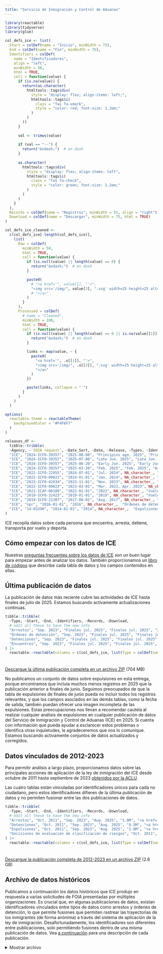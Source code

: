 ```yaml
---
title: "Servicio de Inmigración y Control de Aduanas"
---
```


```r
library(reactable)
library(tidyverse)
library(glue)

col_defs_ice <- list(
  Start = colDef(name = "Inicio", minWidth = 75),
  End = colDef(name = "Fin", minWidth = 75),
  Identifiers = colDef(
    name = "Identificadores",
    align = "left",
    minWidth = 50,
    html = TRUE,
    cell = function(value) {
      if (is.na(value)) {
        return(as.character(
          htmltools::tags$div(
            style = "display: flex; align-items: left;",
            htmltools::tags$i(
              class = "fas fa-xmark",
              style = "color: red; font-size: 1.2em;"
            )
          )
        ))
      }
  
      val <- trimws(value)
  
      if (val == "--") {
        return("&ndash;")  # en dash
      }
  
      as.character(
        htmltools::tags$div(
          style = "display: flex; align-items: left",
          htmltools::tags$i(
            class = "fas fa-check",
            style = "color: green; font-size: 1.2em;"
          )
        )
      )
    }
  ),
  Records = colDef(name = "Registros", minWidth = 55, align = "right"),
  Download = colDef(name = "Descargar", minWidth = 75, html = TRUE)
)

col_defs_ice_cleaned <- 
  c(col_defs_ice[-length(col_defs_ice)], 
    list(
      Raw = colDef(
        minWidth = 50,
        html = TRUE,
        cell = function(value) {
          if (is.null(value) || length(value) == 0) {
            return("&ndash;")  # en dash
          }

          paste0(
            # "<a href='", value[1], "'>",
            "<img src='/img/", value[3], ".svg' width=25 height=25 alt='", value[3], "'>"
            # "</a>"
          )
        }
      ),
      Processed = colDef(
        # name = "Cleaned",
        minWidth = 100,
        html = TRUE,
        cell = function(value) {
          if (is.null(value) || length(value) == 0 || is.na(value[[1]][[1]])) {
            return("&ndash;")  # en dash
          }

          links <- map(value, ~ {
            paste0(
              "<a href='", .x[[1]], "'>",
              "<img src='/img/", .x[[3]], ".svg' width=25 height=25 alt='", .x[[3]], "'>",
              "</a>"
            )
          })

          paste(links, collapse = " ")
        }
      )
    )
  )

options(
  reactable.theme = reactableTheme(
    backgroundColor = "#F4F6F7"
  )
)

releases_df <- 
  tibble::tribble(
  ~Agency, ~`FOIA request`, ~Date_Sort, ~Date, ~Release, ~Types, ~Identifiers, ~source_label, ~source_URL,
  "ICE", "2024-ICFO-39357", "2025-08-08", "Principios ago. 2025", "Principios ago. 2025", "Arrests, Detainers, Detentions, Encounters, Removals", "Yes", "ICE", "https://www.ice.gov",
  "ICE", "2024-ICFO-39357", "2025-07-08", "Late Jun. 2025", "Late Jun. 2025", "Arrests, Detainers, Detentions, Encounters, Removals", "Yes", "ICE", "https://www.ice.gov",
  "ICE", "2024-ICFO-39357", "2025-06-20", "Early Jun. 2025", "Early Jun. 2025", "Arrests, Detainers, Detentions, Encounters, Removals", "Yes", "ICE", "https://www.ice.gov",
  "ICE", "2024-ICFO-39357", "2025-03-20", "Feb. 2025", "Feb. 2025", "Arrests, Detainers, Detentions, Encounters", "Yes", "ICE", "https://www.ice.gov",
  "ICE", "2022-ICFO-22955", "2024-07-01", "Jul. 2024", NA_character_, "Arrestos", "Yes", "García Hernández", "https://www.ccgarciahernandez.com",
  "ICE", "2022-ICFO-09022", "2024-01-01", "Jan. 2024", NA_character_, "Detenciones", "Yes", "UWCHR", "https://github.com/UWCHR/ice-detain",
  "ICE", "2023-ICFO-42034", "2023-11-01", "Nov. 2023", NA_character_, "Arrests, Detentions, Removals, Risk classification assessments", "Feb. 2024", "ICE", "https://www.ice.gov/doclib/foia/thirdPartyRequests/2023-ICFO-42034.zip",
  "ICE", "2022-ICFO-09023", "2023-03-01", "Mar. 2023, Apr. 2023", NA_character_,  "Arrests, Encounters, Removals", NA, "UWCHR", "https://github.com/UWCHR/ice-enforce",
  "ICE", "2021-ICAP-00188", "2022-01-01", "2022", NA_character_, "Vuelos",  NA, "UWCHR", "https://github.com/UWCHR/ice-air",
  "ICE", "2019-ICFO-32423", "2019-01-01", "2019", NA_character_, "Vuelos",  NA, "UWCHR", "https://github.com/UWCHR/ice-air",
  "ICE", "2019-ICFO-21307", "2017-08-01", "Aug. 2017", NA_character_, "Detenciones", NA, "García Hernández", "https://www.ccgarciahernandez.com",
  "ICE", "npr", "2016-01-01", "2016", NA_character_,  "Órdenes de detención", NA, "NPR", "https://github.com/nprapps/sanctuary-cities",
  "ICE", "14-03290", "2014-01-01", "2014", NA_character_,  "Expulsiones", NA, "NYT", "https://nytimes.com"
)
```

ICE recopila datos sobre cada persona que encuentra, arresta, detiene, transporta por vuelo y deporta. 

::: {.callout-tip appearance="default"}

## Cómo empezar con los datos de ICE

Nuestras [preguntas frecuentes sobre los datos de ICE](/docs/ice.html#sec-faq) son un buen lugar para empezar antes de analizar los datos. También proporcionamos un [libro de códigos](/docs/ice.html#sec-codebook) que describe cada tabla de datos y los campos contenidos en ellas.

:::

## Última publicación de datos

La publicación de datos más reciente cubre las actividades de ICE hasta finales de julio de 2025. Estamos buscando activamente actualizaciones continuas.

```r
tibble::tribble(
  ~Type, ~Start, ~End, ~Identifiers, ~Records, ~Download,
  # edit all these to have the new info
  "Arrestos", "Sep. 2023", "Finales jul. 2025", "Finales jul. 2025", "292K", "<a href='https://ucla.box.com/shared/static/oztwzsxc45ngwi26vk98o2l7g7tpwcjw.xlsx'>xlsx</a> (45 MB)",
  "Órdenes de detención", "Sep. 2023", "Finales jul. 2025", "Finales jul. 2025", "339K", "<a href='https://ucla.box.com/shared/static/k699orsf5wm8i9ehr1x4foownlj5zuyn.xlsx'>xlsx</a> (107 MB)",
  "Detenciones", "Sep. 2023", "Finales jul. 2025", "Finales jul. 2025", "1.32M", "<a href='https://ucla.box.com/shared/static/c6tfgtq90er5df898vaq912okchn9o66.xlsx'>xlsx</a> (280 MB)", 
  "Encuentros", "Sep. 2023", "Finales jul. 2025", "Finales jul. 2025", "1.36M", "<a href='https://ucla.box.com/shared/static/tp02l4356coo3vzjbbksk51olobzis73.xlsx'>xlsx</a> (192 MB)"
) |>
  reactable::reactable(columns = c(col_defs_ice, list(Type = colDef(name = "Tipo", minWidth = 65))), sortable = FALSE, pagination = FALSE)
```

<div style="height: 10px;"></div>

<!-- edit the link below with a Box link to a ZIP file you create with all the new release files -->

[Descargue la última publicación completa en un archivo ZIP](https://ucla.box.com/s/1ja2vev1o073u15s7hce58axpz700ga7.zip) (704 MB)

::: {.callout-warning appearance="simple"}

No publicamos un conjunto de datos sobre expulsiones en esta entrega, porque encontramos que incluía muchos menos registros en 2025 que la publicación anterior a finales de junio. Seguimos preocupados de que la tabla de expulsiones de finales de junio pueda no incluir todos los registros relevantes, y que los campos asociados en las demás tablas, como la fecha de salida, también puedan ofrecer una imagen incompleta de las expulsiones. Estas preocupaciones nos llevan a recomendar cautela al realizar cualquier análisis de expulsiones en cualquier publicación de datos del Servicio de Inmigración y Control de Aduanas (ICE) en 2025. Si cuenta con información que pueda ayudar a esclarecer estos problemas o identifica otras inquietudes, le agradeceremos que nos lo comunique. Estamos buscando activamente conjuntos de datos actualizados y corregidos.

:::

## Datos vinculados de 2012-2023

Para permitir análisis a largo plazo, proporcionamos datos sobre las principales acciones de aplicación de la ley de inmigración del ICE desde octubre de 2011 hasta septiembre de 2023 [obtenidos por la ACLU](/foia.html#aclu-v-ice-20182023).

Las cuatro tablas están vinculadas por identificadores únicos para cada no ciudadano, pero estos identificadores difieren de la última publicación de datos y no permiten fusionar entre las dos publicaciones de datos.

```r
tibble::tribble(
  ~Type, ~Start, ~End, ~Identifiers, ~Records, ~Download,
  # edit all these to have the new info
  "Arrestos", "Oct. 2011", "Sep. 2023", "Aug. 2025", "1.8M", "<a href='https://ucla.box.com/shared/static/3i6xhnd5cig3qacy5phxvw9cmy7a71k1.zip'>zip</a> (99 MB)",
  "Detenciones", "Oct. 2011", "Sep. 2023", "Aug. 2025", "8.5M", "<a href='https://ucla.box.com/shared/static/gjfcedj3ne4d6l6rt5sv0t6yfao18jzp.zip'>zip</a> (1.41 GB)", 
  "Expulsiones", "Oct. 2011", "Sep. 2023", "Aug. 2025", "2.8M", "<a href='https://ucla.box.com/shared/static/hanv0cqbvxole910mo63z9uy40cwwi9t.zip'>zip</a> (499 MB)",
  "Decisiones de evaluación de clasificación de riesgos", "Oct. 2011", "Sep. 2023", "Aug. 2025", "3.5M", "<a href='https://ucla.box.com/shared/static/x6jxz982onabumgfx0dwnd39b27ggoqz.zip'>zip</a> (596 MB)"
) |>
  reactable::reactable(columns = c(col_defs_ice, list(Type = colDef(name = "Tipo", minWidth = 65))), sortable = FALSE, pagination = FALSE)
```

<div style="height: 10px;"></div>

[Descargue la publicación completa de 2012-2023 en un archivo ZIP](https://ucla.box.com/shared/static/csnihndb826omzizlps90szm60q39jxd.zip) (2.6 GB)

## Archivo de datos históricos

Publicamos a continuación los datos históricos que ICE produjo en respuesta a varias solicitudes de FOIA presentadas por múltiples organizaciones. Es crucial que, en algunas publicaciones de datos, existan identificadores vinculados entre tipos de datos como arrestos y órdenes de detención, lo que permite fusiones que permiten rastrear las trayectorias de los inmigrantes (de forma anónima) a través del sistema de aplicación de la ley de inmigración. Desafortunadamente, los identificadores son diferentes entre publicaciones, solo permitiendo fusiones dentro de una misma publicación de datos. Vea [a continuación](#sec-about) para una descripción de cada publicación.

<details class="column-page-inset-right">
<summary>Mostrar archivo</summary>

```r
tibble::tribble(
  ~Type,   ~Start,	    ~End,	      ~Records,	~FOIA,             ~Release,        ~URL,              
  # Location	                      Filename
  # principios ago release
  "Arrestos", "9/1/23", "8/8/25", 292000, "2024-ICFO-39357", "Principios ago. 2025",  1949895546724,
  "Órdenes de detención", "9/1/23", "8/8/25", 339000, "2024-ICFO-39357", "Principios ago. 2025",  1949896235918,
  "Detenciones", "9/1/23", "8/8/25", 1320000, "2024-ICFO-39357", "Principios ago. 2025", 1949891740635, 
  "Encuentros", "9/1/23", "8/8/25", 1360000, "2024-ICFO-39357", "Principios ago. 2025", 1949907882237,
  "Expulsiones", "9/1/23", "8/8/25", 528000, "2024-ICFO-39357", "Principios ago. 2025", 1949895143395,

  # late june release
  "Arrestos", "9/1/23", "6/20/25", 265000, "2024-ICFO-39357", "Late Jun. 2025",  1922082018423,
  "Órdenes de detención", "9/1/23", "6/20/25", 316000, "2024-ICFO-39357", "Late Jun. 2025",  1922081034353,
  "Detenciones", "9/1/23", "6/20/25", 1230000, "2024-ICFO-39357", "Late Jun. 2025", 1922078517539, 
  "Encuentros", "9/1/23", "6/20/25", 1280000, "2024-ICFO-39357", "Late Jun. 2025", 1922075106849,
  "Expulsiones", "1/1/25", "6/20/25", 144000, "2024-ICFO-39357", "Late Jun. 2025", 1923097705535,

  "Arrestos",				    "9/1/23",	  "3/20/25",	145802,	  "2024-ICFO-39357", "Feb. 2025",         1836554372496,    # ice/arrests/032025	            ERO Admin Arrests_2025-ICLI-00019_2024-ICFO-39357_LESA-STU_FINAL_raw.xlsx
  "Arrestos",				    "9/1/23",	  "6/20/25",	249280,	  "2024-ICFO-39357", "Early Jun. 2025",         1903641913782,    # ice/arrests/062025	            2025-ICLI-00019_2024-ICFO-39357_ERO Admin Arrests_LESA-STU_FINAL_unprotected.xlsx
  "Arrestos",				    "10/1/15",	"9/30/16",	107300,	  "2022-ICFO-22955",	NA_character_,  1851836294057,    # ice/arrests/2022-ICFO-22955	    ICE ERO Apprehension by AOR & Program (FY16).xlsx
  "Arrestos",				    "10/1/16",	"9/30/17",	138876,	  "2022-ICFO-22955",	NA_character_,  1851833536271,    # ice/arrests/2022-ICFO-22955	    ICE ERO Apprehension by AOR & Program (FY17).xlsx
  "Arrestos",				    "10/1/17",	"9/30/18",	153214,	  "2022-ICFO-22955",	NA_character_,  1851837546731,    # ice/arrests/2022-ICFO-22955	    ICE ERO Apprehension by AOR & Program (FY18).xlsx
  "Arrestos",				    "10/1/18",	"9/30/19",	138775,	  "2022-ICFO-22955",	NA_character_,  1851831800585,    # ice/arrests/2022-ICFO-22955	    ICE ERO Apprehension by AOR & Program (FY19).xlsx
  "Arrestos",				    "10/1/19",	"9/30/20",	100429,	  "2022-ICFO-22955",	NA_character_,  1851835191968,    # ice/arrests/2022-ICFO-22955	    ICE ERO Apprehension by AOR & Program (FY20).xlsx
  "Arrestos",				    "10/1/20",	"9/30/21",	72849,	  "2022-ICFO-22955",	NA_character_,  1851833034596,    # ice/arrests/2022-ICFO-22955	    ICE ERO Apprehension by AOR & Program (FY21).xlsx
  "Arrestos",				    "10/1/21",	"9/30/22",	142954,	  "2022-ICFO-22955",	NA_character_,  1851830686826,    # ice/arrests/2022-ICFO-22955	    ICE ERO Apprehension by AOR & Program (FY22).xlsx
  "Arrestos",				    "10/1/22",	"9/30/23",	170864,	  "2022-ICFO-22955",	NA_character_,  1851836416108,    # ice/arrests/2022-ICFO-22955	    ICE ERO Apprehension by AOR & Program (FY23).xlsx
  "Arrestos",				    "10/1/23",	"9/30/24",	95188,	  "2022-ICFO-22955",	NA_character_,  1851836311169,    # ice/arrests/2022-ICFO-22955	    ICE ERO Apprehension by AOR & Program (FY24 through July 2024).xlsx
  "Arrestos",				    "10/1/11",	"9/30/12",	681578,	  "2022-ICFO-09023",	NA_character_,  1836557464054,    # ice/arrests/uwchr	              ERO_Arrests_FY2012-FY2014-REDACTED_raw.xlsx
  "Arrestos",				    "10/1/14",	"9/30/15",	1059656,	"2022-ICFO-09023",	NA_character_,  1836540105544,    # ice/arrests/uwchr	              ERO_Arrests_FY2015-FY2023_YTD-REDACTED_raw.xlsx
  "Vuelos",				    "10/1/10",	"9/30/11",	2160,	    "2019-ICFO-32423",	NA_character_,  1836540049661,    # ice/arts/uwchr	                ARTS Data FY11-reviewed_raw.xlsx
  "Vuelos",				    "10/1/11",	"9/30/12",	2399,	    "2019-ICFO-32423",	NA_character_,  1836552599950,    # ice/arts/uwchr	                ARTS Data FY12-reviewed_raw.xlsx
  "Vuelos",				    "10/1/12",	"9/30/13",	2333,	    "2019-ICFO-32423",	NA_character_,  1836549849021,    # ice/arts/uwchr	                ARTS Data FY13-reviewed_raw.xlsx
  "Vuelos",				    "10/1/13",	"9/30/14",	5756,	    "2019-ICFO-32423",	NA_character_,  1836540958981,    # ice/arts/uwchr	                ARTS Data FY14-reviewed_raw.xlsx
  "Vuelos",				    "10/1/14",	"9/30/15",	1663,	    "2019-ICFO-32423",	NA_character_,  1836538695921,    # ice/arts/uwchr	                ARTS Data FY15-reviewed_raw.xlsx
  "Vuelos",				    "10/1/15",	"9/30/16",	1884,	    "2019-ICFO-32423",	NA_character_,  1836536493019,    # ice/arts/uwchr	                ARTS Data FY16-reviewed_raw.xlsx
  "Vuelos",				    "10/1/16",	"9/30/17",	1658,	    "2019-ICFO-32423",	NA_character_,  1836549806043,    # ice/arts/uwchr	                ARTS Data FY17-reviewed_raw.xlsx
  "Vuelos",				    "10/1/17",	"9/30/18",	1703,	    "2019-ICFO-32423",	NA_character_,  1836550883008,    # ice/arts/uwchr	                ARTS Data FY18-reviewed_raw.xlsx
  "Vuelos",				    "10/1/18",	"9/30/19",	1122,	    "2019-ICFO-32423",	NA_character_,  1836537162853,    # ice/arts/uwchr	                ARTS Data FY19 Year To Date-reviewed_raw.xlsx
  "Flight passengers",	"10/1/10",	"9/30/11",	233061,	  "2019-ICFO-32423",	NA_character_,  1836536399014,    # ice/arts/uwchr	                ARTS Passenger Data FY11_raw.xlsx
  "Flight passengers",	"10/1/11",	"9/30/12",	282178,	  "2019-ICFO-32423",	NA_character_,  1836538136812,    # ice/arts/uwchr	                ARTS Passenger Data FY12_raw.xlsx
  "Flight passengers",	"10/1/12",	"9/30/13",	263621,	  "2019-ICFO-32423",	NA_character_,  1836555001702,    # ice/arts/uwchr	                ARTS Passenger Data FY13_raw.xlsx
  "Flight passengers",	"10/1/13",	"9/30/14",	249563,	  "2019-ICFO-32423",	NA_character_,  1836545751933,    # ice/arts/uwchr	                ARTS Passenger Data FY14_raw.xlsx
  "Flight passengers",	"10/1/14",	"9/30/15",	157067,	  "2019-ICFO-32423",	NA_character_,  1836539073027,    # ice/arts/uwchr	                ARTS Passenger Data FY15_raw.xlsx
  "Flight passengers",	"10/1/15",	"9/30/16",	168239,	  "2019-ICFO-32423",	NA_character_,  1836549772221,    # ice/arts/uwchr	                ARTS Passenger Data FY16_raw.xlsx
  "Flight passengers",	"10/1/16",	"9/30/17",	180384,	  "2019-ICFO-32423",	NA_character_,  1836541672269,    # ice/arts/uwchr	                ARTS Passenger Data FY17_raw.xlsx
  "Flight passengers",	"10/1/17",	"9/30/18",	191648,	  "2019-ICFO-32423",	NA_character_,  1836553076817,    # ice/arts/uwchr	                ARTS Passenger Data FY18_raw.xlsx
  "Flight passengers",	"10/1/18",	"9/30/19",	37259,	  "2019-ICFO-32423",	NA_character_,  1836536207751,    # ice/arts/uwchr	                ARTS Passenger Data FY19_raw.xlsx
  "Flight passengers",	"10/1/18",	"5/8/20",	  3182,	    "2021-ICAP-00188",	NA_character_,  1836545668509,    # ice/arts/uwchr	                ARTS_Missions-redacted_raw.xlsx
  "Flight passengers",	"10/1/18",	"5/8/20",	  341290,	  "2021-ICAP-00188",	NA_character_,  1836550007406,    # ice/arts/uwchr	                ARTS_Passenger-redacted_raw.xlsx
  "Órdenes de detención",			    "9/1/23",	  "3/20/25",	199335,	  "2024-ICFO-39357",  "Feb. 2025",        1836552782163,    # ice/detainers/032025	          ERO Detainers_2025-ICLI-00019_2024-ICFO-39357_LESA-STU_FINAL_raw.xlsx
  "Órdenes de detención",			    "9/1/23",	  "6/20/25",	305738,	  "2024-ICFO-39357",  "Early Jun. 2025",        1903648700489,    # ice/detainers/062025	          2025-ICLI-00019_2024-ICFO-39357_ERO Detainers_LESA-STU_FINAL_unprotected.xlsx
  "Órdenes de detención",			    "10/1/09",	"9/30/10",	290253,	  "npr",					    NA_character_,  1836555210688,    # ice/detainers/npr	              detainersfy10_raw.csv
  "Órdenes de detención",			    "10/1/10",	"9/30/11",	317327,	  "npr",					    NA_character_,  1836552467952,    # ice/detainers/npr	              detainersfy11_raw.csv
  "Órdenes de detención",			    "10/1/11",	"9/30/12",	286507,	  "npr",					    NA_character_,  1836540940171,    # ice/detainers/npr	              detainersfy12_raw.csv
  "Órdenes de detención",			    "10/1/12",	"9/30/13",	216717,	  "npr",					    NA_character_,  1836550482581,    # ice/detainers/npr	              detainersfy13_raw.csv
  "Órdenes de detención",			    "10/1/13",	"9/30/14",	164188,	  "npr",					    NA_character_,  1836551310786,    # ice/detainers/npr	              detainersfy14_raw.csv
  "Órdenes de detención",			    "10/1/14",	"9/30/15",	97021,	  "npr",					    NA_character_,  1836547271446,    # ice/detainers/npr	              detainersfy15_raw.csv
  "Órdenes de detención",			    "10/1/15",	"9/30/16",	85561,	  "npr",					    NA_character_,  1836555104717,    # ice/detainers/npr	              detainersfy16_raw.csv
  "Órdenes de detención",			    "10/1/16",	"9/30/17",	94013,	  "npr",					    NA_character_,  1836554262318,    # ice/detainers/npr	              detainersfy17_raw.csv
  "Órdenes de detención",			    "10/1/08",	"9/30/09",	248255,	  "npr",					    NA_character_,  1836543616508,    # ice/detainers/npr	              detainersfy9_raw.csv
  "Órdenes de detención",			    "10/1/07",	"9/30/08",	212407,	  "npr",					    NA_character_,  1836553974742,    # ice/detainers/npr	              lea-detainers-FY08_raw.txt
  "Órdenes de detención",			    "10/1/08",	"9/30/09",	248272,	  "npr",					    NA_character_,  1836539862966,    # ice/detainers/npr	              lea-detainers-FY09_raw.txt
  "Órdenes de detención",			    "10/1/09",	"9/30/10",	290304,	  "npr",					    NA_character_,  1836543397795,    # ice/detainers/npr	              lea-detainers-FY10_raw.txt
  "Órdenes de detención",			    "10/1/10",	"9/30/11",	603877,	  "npr",					    NA_character_,  1836543308523,    # ice/detainers/npr	              lea-detainers-FY11_12_raw.txt
  "Órdenes de detención",			    "10/1/12",	"9/30/13",	380916,	  "npr",					    NA_character_,  1836551433566,    # ice/detainers/npr	              lea-detainers-FY13_14_raw.txt
  "Órdenes de detención",			    "10/1/14",	"9/30/15",	79053,	  "npr",					    NA_character_,  1836556496547,    # ice/detainers/npr	              lea-detainers-FY15YTD_raw.txt
  "Detenciones",			    "9/1/23",	  "3/20/25",	767747,	  "2024-ICFO-39357",  "Feb. 2025",        1836559130180,    # ice/detentions/032025	          ICE Detentions_2025-ICLI-00019_2024-ICFO-39357_LESA-STU_FINAL_raw.xlsx
  "Detenciones",			    "9/1/23",	  "6/20/25",	1173910,	"2024-ICFO-39357",  "Early Jun. 2025",        1903652224645,    # ice/detentions/062025	          2025-ICLI-00019_2024-ICFO-39357_ICE Detentions_LESA-STU_FINAL_unprotected.xlsx
  "Detenciones",			    "10/1/15",	"9/30/16",	764332,	  "2019-ICFO-21307",	NA_character_,	1851662838490,    # ice/detentions/2019-ICFO-21307	ICE ERO Detention by AOR (FY16).xlsx
  "Detenciones",			    "10/1/14",	"9/30/15",	665212,	  "2019-ICFO-21307",	NA_character_,	1851667352417,    # ice/detentions/2019-ICFO-21307	ICE ERO Detention by AOR & Length of Detention (FY15).xlsx
  "Detenciones",			    "10/1/16",	"9/30/17",	692356,	  "2019-ICFO-21307",	NA_character_,	1851661107897,    # ice/detentions/2019-ICFO-21307	ICE ERO Detention by AOR & Length of Detention (FY17 through Aug 18, 2017).xlsx
  "Detenciones",			    "10/1/10",	"9/30/11",	60200,	  "2022-ICFO-09022",	NA_character_,	1836558695933,    # ice/detentions/uwchr	          ICE Detentions_FY2011 and Prior_LESA-STU_FINAL-Redacted_raw.xlsx
  "Detenciones",			    "10/1/11",	"9/30/12",	988494,	  "2022-ICFO-09022",	NA_character_,	1836538890174,    # ice/detentions/uwchr	          ICE Detentions_FY2012_LESA-STU_FINAL-Redacted_raw.xlsx
  "Detenciones",			    "10/1/12",	"9/30/13",	877453,	  "2022-ICFO-09022",	NA_character_,	1836539896765,    # ice/detentions/uwchr	          ICE Detentions_FY2013_LESA-STU_FINAL-Redacted_raw.xlsx
  "Detenciones",			    "10/1/13",	"9/30/14",	848952,	  "2022-ICFO-09022",	NA_character_,	1836558270445,    # ice/detentions/uwchr	          ICE Detentions_FY2014_LESA-STU_FINAL-Redacted_raw.xlsx
  "Detenciones",			    "10/1/14",	"9/30/15",	654963,	  "2022-ICFO-09022",	NA_character_,	1836545212556,    # ice/detentions/uwchr	          ICE Detentions_FY2015_LESA-STU_FINAL-Redacted_raw.xlsx
  "Detenciones",			    "10/1/15",	"9/30/16",	748077,	  "2022-ICFO-09022",	NA_character_,	1836551270304,    # ice/detentions/uwchr	          ICE Detentions_FY2016_LESA-STU_FINAL-Redacted_raw.xlsx
  "Detenciones",			    "10/1/16",	"9/30/17",	756918,	  "2022-ICFO-09022",	NA_character_,	1836545300833,    # ice/detentions/uwchr	          ICE Detentions_FY2017_LESA-STU_FINAL-Redacted_raw.xlsx
  "Detenciones",			    "10/1/17",	"9/30/18",	903960,	  "2022-ICFO-09022",	NA_character_,	1836550118061,    # ice/detentions/uwchr	          ICE Detentions_FY2018_LESA-STU_FINAL-Redacted_raw.xlsx
  "Detenciones",			    "10/1/18",	"9/30/19",	940511,	  "2022-ICFO-09022",	NA_character_,	1836545192598,    # ice/detentions/uwchr	          ICE Detentions_FY2019_LESA-STU_FINAL-Redacted_raw.xlsx
  "Detenciones",			    "10/1/19",	"9/30/20",	415226,	  "2022-ICFO-09022",	NA_character_,	1836540429374,    # ice/detentions/uwchr	          ICE Detentions_FY2020_LESA-STU_FINAL-Redacted_raw.xlsx
  "Detenciones",			    "10/1/20",	"9/30/21",	363380,	  "2022-ICFO-09022",	NA_character_,	1836545015666,    # ice/detentions/uwchr	          ICE Detentions_FY2021_LESA-STU_FINAL-Redacted_raw.xlsx
  "Detenciones",			    "10/1/21",	"9/30/22",	480921,	  "2022-ICFO-09022",	NA_character_,	1836551672923,    # ice/detentions/uwchr	          ICE Detentions_FY2022_LESA-STU_FINAL-Redacted_raw.xlsx
  "Detenciones",			    "10/1/22",	"9/30/23",	513664,	  "2022-ICFO-09022",	NA_character_,	1836556182456,    # ice/detentions/uwchr	          ICE Detentions_FY2023_LESA-STU_FINAL-Redacted_raw.xlsx
  "Detenciones",			    "10/1/23",	"9/30/24",	114833,	  "2022-ICFO-09022",	NA_character_,	1836538575856,    # ice/detentions/uwchr	          ICE Detentions_FY2024_LESA-STU_FINAL-Redacted_raw.xlsx
  "Encuentros",			    "9/1/23",	  "3/20/25",	868569,		"2024-ICFO-39357",  "Feb. 2025",        1836544630925,    # ice/encounters/032025	          ERO Encounters_2025-ICLI-00019_2024-ICFO-39357_LESA-STU_FINAL_raw.xlsx
  "Encuentros",			    "9/1/23",	  "6/20/25",	1241817,  "2024-ICFO-39357",  "Early Jun. 2025",        1903642269570,    # ice/encounters/062025	          2025-ICLI-00019_2024-ICFO-39357_ERO Encounters_FINAL_unprotected.xlsx
  "Encuentros",			    "10/1/11",	"9/30/12",	2054228,	"2022-ICFO-09023",	NA_character_,	1836545587160,    # ice/encounters/uwchr	          ERO_Encounters_FY2012-FY2014-REDACTED_raw.xlsx
  "Encuentros",			    "10/1/14",	"9/30/15",	3470882,	"2022-ICFO-09023",	NA_character_,	1836539886526,    # ice/encounters/uwchr	          ERO_Encounters_FY2015-FY2023_YTD-REDACTED_raw.xlsx
  "Expulsiones",			      "9/1/23",	  "6/20/25",	106469,		"2024-ICFO-39357",  "Early Jun. 2025",        1903640338806,    # ice/removals/062025	            2025-ICLI-00019_2024-ICFO-39357_ICE Removals_LESA-STU_FINAL_2025-only_unprotected.xlsx
  "Expulsiones",			      "10/1/02",	"9/30/03",	159611,	  "14-03290",				  NA_character_,  1875129596640,    # ice/removals/14-03290	          1 14-03290_FY03_Highlighted_raw.xlsx
  "Expulsiones",			      "10/1/11",	"9/30/12",	409504,	  "14-03290",				  NA_character_,  1875139734735,    # ice/removals/14-03290	          10 14-03290_FY12_Highlighted_raw.xlsx
  "Expulsiones",			      "10/1/12",	"9/30/13",	368807,	  "14-03290",				  NA_character_,  1875139943394,    # ice/removals/14-03290	          11 14-03290_FY13_Highlighted_raw.xlsx
  "Expulsiones",			      "10/1/03",	"9/30/04",	177707,	  "14-03290",				  NA_character_,  1875132208001,    # ice/removals/14-03290	          2 14-03290_FY04_Highlighted_raw.xlsx
  "Expulsiones",			      "10/1/04",	"9/30/05",	183543,	  "14-03290",				  NA_character_,  1875135429164,    # ice/removals/14-03290	          3 14-03290_FY05_Highlighted_raw.xlsx
  "Expulsiones",			      "10/1/05",	"9/30/06",	212205,	  "14-03290",				  NA_character_,  1875129589363,    # ice/removals/14-03290	          4 14-03290_FY06_Highlighted_raw.xlsx
  "Expulsiones",			      "10/1/06",	"9/30/07",	300420,	  "14-03290",				  NA_character_,  1875129774679,    # ice/removals/14-03290	          5 14-03290_FY07_Highlighted_raw.xlsx
  "Expulsiones",			      "10/1/07",	"9/30/08",	383941,	  "14-03290",				  NA_character_,  1875130303126,    # ice/removals/14-03290	          6 14-03290_FY08_Highlighted_raw.xlsx
  "Expulsiones",			      "10/1/08",	"9/30/09",	384567,	  "14-03290",				  NA_character_,  1875137637027,    # ice/removals/14-03290	          7 14-03290_FY09_Highlighted_raw.xlsx
  "Expulsiones",			      "10/1/09",	"9/30/10",	391694,	  "14-03290",				  NA_character_,  1875138789538,    # ice/removals/14-03290	          8 14-03290_FY10_Highlighted_raw.xlsx
  "Expulsiones",			      "10/1/10",	"9/30/11",	396245,	  "14-03290",				  NA_character_,  1875127271383,    # ice/removals/14-03290	          9 14-03290_FY11_Highlighted_raw.xlsx
  "Expulsiones",			      "10/1/11",	"9/30/14",	1094451,	"2022-ICFO-09023",	NA_character_,  1836557461924,    # ice/removals/uwchr	            ICE_Removals_FY2012-FY2014-REDACTED_raw.xlsx
  "Expulsiones",			      "10/1/14",	"1/28/23",	1571114,	"2022-ICFO-09023",	NA_character_,  1836555735995,    # ice/removals/uwchr	            ICE_Removals_FY2015-FY2023_YTD-REDACTED_raw.xlsx
  ) |> 
  mutate(
    Start = as.Date(Start, format = "%m/%d/%y"),
    End = as.Date(End, format = "%m/%d/%y"),
    URL = glue("<a href='<a href='https://ucla.app.box.com/index.php?rm=box_download_shared_file&shared_name=9d8qnnduhus4bd5mwqt7l95kz34fic2v&file_id=f_{URL}'>{if_else(FOIA == 'npr', 'csv', 'xlsx')}</a>")
  ) |> 
    left_join(releases_df |> select(`FOIA request`, `Release`, Identifiers, source_label, source_URL, Date_Sort), by = c("FOIA" = "FOIA request", "Release")) |> 
    arrange(desc(Date_Sort), Type, Start) |> 
    select(-Date_Sort) |> 
    # create a variable for Contributor that links to the source if it is not ICE
    mutate(
      Source = if_else(is.na(source_label) | source_label == "ICE", NA_character_, paste0("<a href='", source_URL, "'>", source_label, "</a>")),
      Release = glue("{FOIA} {if_else(is.na(Release), '', glue('({Release})'))}") |> str_squish() |> str_replace("npr", "FOIA number unknown"),
      .keep = "unused"
    ) |>
      relocate(
        Release
      ) |>
      relocate(Identifiers, .after = End) |>
      relocate(URL, .after = Source) |> 
    reactable::reactable(
      columns = list(
        # release column 
        Release = colDef(
          name = "Release",
          minWidth = 100
        ),
        Type = colDef(name = "Type", minWidth = 75),
        Start = colDef(
          name = "Start", 
          minWidth = 75, 
          cell = function(value) format(value, "%b. %Y")
        ),
        End = colDef(
          name = "End", 
          minWidth = 75, 
          cell = function(value) format(value, "%b. %Y")
        ),
        Identifiers = colDef(
    align = "left",
    minWidth = 75,
    html = TRUE,
    cell = function(value) {
      if (is.na(value)) {
        return(as.character(
          htmltools::tags$div(
            style = "display: flex; align-items: left;",
            htmltools::tags$i(
              class = "fas fa-xmark",
              style = "color: red; font-size: 1.2em;"
            )
          )
        ))
      }
  
      val <- trimws(value)
  
      if (val == "--") {
        return("&ndash;")  # en dash
      }
  
      as.character(
        htmltools::tags$div(
          style = "display: flex; align-items: left",
          htmltools::tags$i(
            class = "fas fa-check",
            style = "color: green; font-size: 1.2em;"
          )
        )
      )
    }
  ),
        Records = colDef(
          name = "Records",
          minWidth = 55,
          align = "right", 
          cell = function(value) scales::label_number(scale_cut = scales::cut_short_scale())(value)
        ),
        # add contributor column that links to source if it is not ICE
        Source = colDef(
          name = "Contributor",
          minWidth = 85,
          html = TRUE
        ),
        URL = colDef(name = "Download", minWidth = 75, html = TRUE)
  ),
  pagination = FALSE
    )
```


</details>
